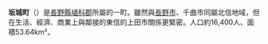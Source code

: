 {{日本町村|
自治體名=坂城|
町村=町|
圖像=[[File:Sakaki-jinja_(Sakaki),_keidai.jpg|240px]]|
圖像說明=[[坂城神社|坂城神社]]|
町村章=|
日文原名=坂城町|
平假名=さかきまち|
羅馬字拼音=Sakaki-machi|
都道府縣=長野縣|
支廳=|
郡=埴科郡|
編號=20521-4|
面積=53.64|
邊界未定=|
人口=16,443|
統計時間=2007年8月1日|
自治體=[[上田市|上田市]]、[[千曲市|千曲市]]|
樹=|
花=|
鳥=|
其他象徵物=|
其他象徵=|
郵遞區號=389-0692|
所在地=埴科郡坂城町大字坂城10050|
電話號碼=269-82-3111|
外部連結={{Official}}|
經度=|
緯度=|
地圖=|
註記=
}}
'''坂城町'''（{{jpn|j=坂城町|hg=さかきまち|rm=Sakaki machi|f=y}}）是[[長野縣|長野縣]][[埴科郡|埴科郡]]所屬的一町。雖然與[[長野市|長野市]]、千曲市同屬北信地域，但在生活、經濟、商業上與鄰接的東信的上田市關係更緊密。人口約16,400人、面積53.64km²。
{{長野縣}}{{Authority control}}